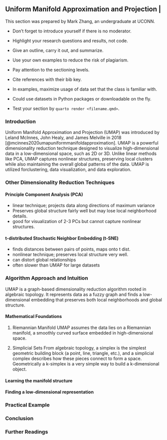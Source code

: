## Uniform Manifold Approximation and Projection                               |

This section was prepared by Mark Zhang, an undergraduate at UCONN.

+ Don’t forget to introduce yourself if there is no moderator.
+ Highlight your research questions and results, not code.
+ Give an outline, carry it out, and summarize.
+ Use your own examples to reduce the risk of plagiarism.

+ Pay attention to the sectioning levels.
+ Cite references with their bib key.
+ In examples, maximize usage of data set that the class is familiar with.
+ Could use datasets in Python packages or downloadable on the fly.
+ Test your section by `quarto render <filename.qmd>`.


### Introduction

Uniform Manifold Approximation and Projection (UMAP) was introduced by 
Leland McInnes, John Healy, and James Melville in 2018
[@mcinnes2020umapuniformmanifoldapproximation]. UMAP is a powerful 
dimensionality reduction technique designed to visualize high-dimensional 
data in a low-dimensional space, such as 2D or 3D. Unlike linear methods
like PCA, UMAP captures nonlinear structures, preserving local clusters 
while also maintaining the overall global patterns of the data. UMAP is 
utilized forclustering, data visualization, and data exploration.


### Other Dimensionality Reduction Techniques

#### Principle Component Analysis (PCA)
- linear technique; projects data along directions of maximum variance
- Preserves global structure fairly well but may lose local neighborhood 
  details.
- good for visualization of 2-3 PCs but cannot capture nonlinear
  structures.


#### t-distributed Stochastic Neighbor Embedding (t-SNE)
- finds distances between pairs of points, maps onto t dist.
- nonlinear technique; preserves local structure very well.
- can distort global relationships
- often slower than UMAP for large datasets

### Algorithm Approach and Intuition
UMAP is a graph-based dimensionality reduction algorithm rooted in algebraic
topology. It represents data as a fuzzy graph and finds a low-dimensional
embedding that preserves both local neighborhoods and global structure.

#### Mathematical Foundations

1. Riemannian Manifold
UMAP assumes the data lies on a Riemannian manifold, 
a smoothly curved surface embedded in high-dimensional space.

1. Simplicial Sets
From algebraic topology, a simplex is the simplest geometric building 
block (a point, line, triangle, etc.), and a simplicial complex describes
how these pieces connect to form a space. Geometrically a k-simplex is a 
very simple way to build a k-dimensional object.

#### Learning the manifold structure


#### Finding a low-dimensional representation



### Practical Example



### Conclusion



### Further Readings


